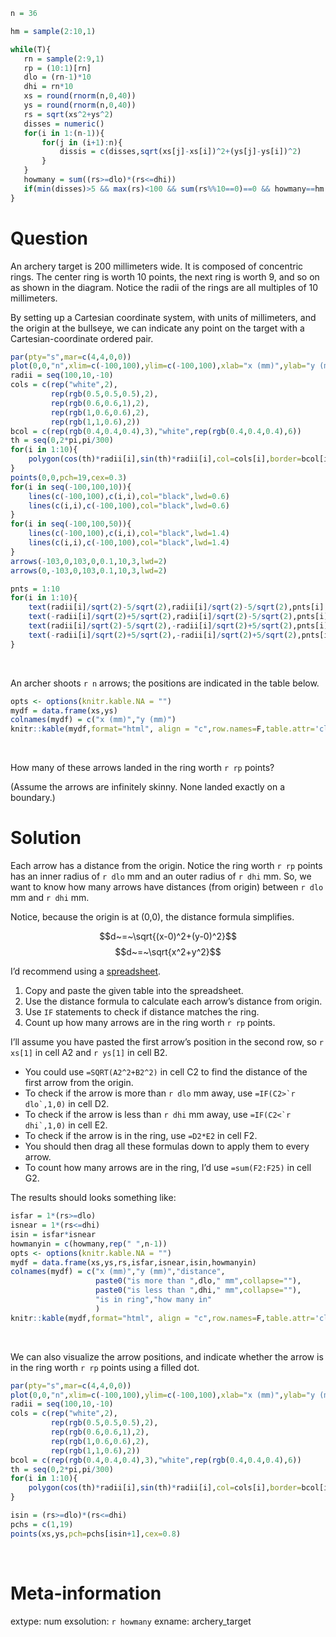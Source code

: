 ```r
n = 36

hm = sample(2:10,1)

while(T){
   rn = sample(2:9,1)
   rp = (10:1)[rn]
   dlo = (rn-1)*10
   dhi = rn*10
   xs = round(rnorm(n,0,40))
   ys = round(rnorm(n,0,40))
   rs = sqrt(xs^2+ys^2)
   disses = numeric()
   for(i in 1:(n-1)){
       for(j in (i+1):n){
           dissis = c(disses,sqrt(xs[j]-xs[i])^2+(ys[j]-ys[i])^2)
       }
   }
   howmany = sum((rs>=dlo)*(rs<=dhi))
   if(min(disses)>5 && max(rs)<100 && sum(rs%%10==0)==0 && howmany==hm && hm!=rp && hm!=rn){break}
}


```

Question
========

An archery target is 200 millimeters wide. It is composed of concentric rings. The center ring is worth 10 points, the next ring is worth 9, and so on as shown in the diagram. Notice the radii of the rings are all multiples of 10 millimeters.

By setting up a Cartesian coordinate system, with units of millimeters, and the origin at the bullseye, we can indicate any point on the target with a Cartesian-coordinate ordered pair.


```r
par(pty="s",mar=c(4,4,0,0))
plot(0,0,"n",xlim=c(-100,100),ylim=c(-100,100),xlab="x (mm)",ylab="y (mm)")
radii = seq(100,10,-10)
cols = c(rep("white",2),
         rep(rgb(0.5,0.5,0.5),2),
         rep(rgb(0.6,0.6,1),2),
         rep(rgb(1,0.6,0.6),2),
         rep(rgb(1,1,0.6),2))
bcol = c(rep(rgb(0.4,0.4,0.4),3),"white",rep(rgb(0.4,0.4,0.4),6))
th = seq(0,2*pi,pi/300)
for(i in 1:10){
    polygon(cos(th)*radii[i],sin(th)*radii[i],col=cols[i],border=bcol[i])
}
points(0,0,pch=19,cex=0.3)
for(i in seq(-100,100,10)){
    lines(c(-100,100),c(i,i),col="black",lwd=0.6)
    lines(c(i,i),c(-100,100),col="black",lwd=0.6)
}
for(i in seq(-100,100,50)){
    lines(c(-100,100),c(i,i),col="black",lwd=1.4)
    lines(c(i,i),c(-100,100),col="black",lwd=1.4)
}
arrows(-103,0,103,0,0.1,10,3,lwd=2)
arrows(0,-103,0,103,0.1,10,3,lwd=2)

pnts = 1:10
for(i in 1:10){
    text(radii[i]/sqrt(2)-5/sqrt(2),radii[i]/sqrt(2)-5/sqrt(2),pnts[i],cex=0.5)
    text(-radii[i]/sqrt(2)+5/sqrt(2),radii[i]/sqrt(2)-5/sqrt(2),pnts[i],cex=0.5)
    text(radii[i]/sqrt(2)-5/sqrt(2),-radii[i]/sqrt(2)+5/sqrt(2),pnts[i],cex=0.5)
    text(-radii[i]/sqrt(2)+5/sqrt(2),-radii[i]/sqrt(2)+5/sqrt(2),pnts[i],cex=0.5)
}

```
\

An archer shoots `r n` arrows; the positions are indicated in the table below.

<style type="text/css" rel="stylesheet">
.bordered-table {
    border-collapse: collapse;
    border-spacing: 0;
    border:2px solid #000000;
}
.bordered-table th {
    border:2px solid #000000;
    padding: 4px;
}
.bordered-table td{
    border:2px solid #000000;
    padding: 4px;
}
</style>

```r
opts <- options(knitr.kable.NA = "")
mydf = data.frame(xs,ys)
colnames(mydf) = c("x (mm)","y (mm)")
knitr::kable(mydf,format="html", align = "c",row.names=F,table.attr='class="bordered-table"')
```
\

How many of these arrows landed in the ring worth `r rp` points?

(Assume the arrows are infinitely skinny. None landed exactly on a boundary.)


Solution
========

Each arrow has a distance from the origin. Notice the ring worth `r rp` points has an inner radius of `r dlo` mm and an outer radius of `r dhi` mm. So, we want to know how many arrows have distances (from origin) between `r dlo` mm and `r dhi` mm.

Notice, because the origin is at (0,0), the distance formula simplifies.

$$d~=~\sqrt{(x-0)^2+(y-0)^2}$$
$$d~=~\sqrt{x^2+y^2}$$

I'd recommend using a [spreadsheet](https://sheets.new/).

1. Copy and paste the given table into the spreadsheet.
2. Use the distance formula to calculate each arrow's distance from origin.
3. Use `IF` statements to check if distance matches the ring.
4. Count up how many arrows are in the ring worth `r rp` points.

I'll assume you have pasted the first arrow's position in the second row, so `r xs[1]` in cell A2 and `r ys[1]` in cell B2. 

* You could use `=SQRT(A2^2+B2^2)` in cell C2 to find the distance of the first arrow from the origin. 
* To check if the arrow is more than `r dlo` mm away, use ``=IF(C2>`r dlo`,1,0)`` in cell D2.
* To check if the arrow is less than `r dhi` mm away, use ``=IF(C2<`r dhi`,1,0)`` in cell E2.
* To check if the arrow is in the ring, use `=D2*E2` in cell F2.
* You should then drag all these formulas down to apply them to every arrow.
* To count how many arrows are in the ring, I'd use `=sum(F2:F25)` in cell G2.


<style type="text/css" rel="stylesheet">
.bordered-table {
    border-collapse: collapse;
    border-spacing: 0;
    border:2px solid #000000;
}
.bordered-table th {
    border:2px solid #000000;
    padding: 4px;
}
.bordered-table td{
    border:2px solid #000000;
    padding: 4px;
}
</style>

The results should looks something like:

```r
isfar = 1*(rs>=dlo)
isnear = 1*(rs<=dhi)
isin = isfar*isnear
howmanyin = c(howmany,rep(" ",n-1))
opts <- options(knitr.kable.NA = "")
mydf = data.frame(xs,ys,rs,isfar,isnear,isin,howmanyin)
colnames(mydf) = c("x (mm)","y (mm)","distance",
                   paste0("is more than ",dlo," mm",collapse=""),
                   paste0("is less than ",dhi," mm",collapse=""),
                   "is in ring","how many in"
                   )
knitr::kable(mydf,format="html", align = "c",row.names=F,table.attr='class="bordered-table"')
```
\

We can also visualize the arrow positions, and indicate whether the arrow is in the ring worth `r rp` points using a filled dot.

```r
par(pty="s",mar=c(4,4,0,0))
plot(0,0,"n",xlim=c(-100,100),ylim=c(-100,100),xlab="x (mm)",ylab="y (mm)")
radii = seq(100,10,-10)
cols = c(rep("white",2),
         rep(rgb(0.5,0.5,0.5),2),
         rep(rgb(0.6,0.6,1),2),
         rep(rgb(1,0.6,0.6),2),
         rep(rgb(1,1,0.6),2))
bcol = c(rep(rgb(0.4,0.4,0.4),3),"white",rep(rgb(0.4,0.4,0.4),6))
th = seq(0,2*pi,pi/300)
for(i in 1:10){
    polygon(cos(th)*radii[i],sin(th)*radii[i],col=cols[i],border=bcol[i])
}

isin = (rs>=dlo)*(rs<=dhi)
pchs = c(1,19)
points(xs,ys,pch=pchs[isin+1],cex=0.8)

```
\


Meta-information
============
extype: num
exsolution: `r howmany`
exname: archery_target
